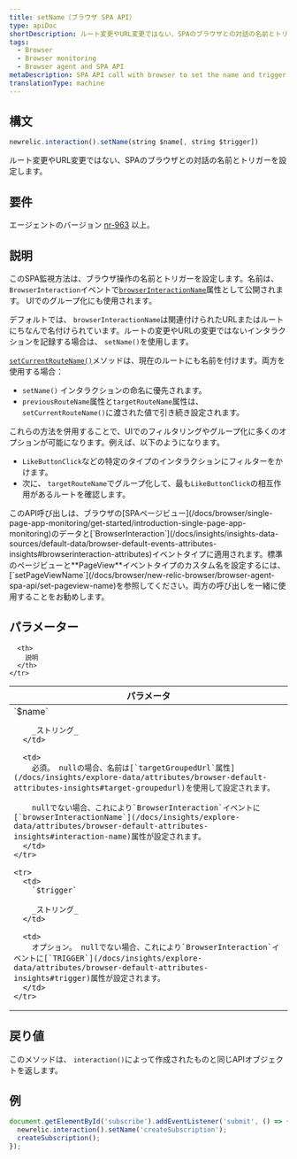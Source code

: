 ```yaml
---
title: setName（ブラウザ SPA API）
type: apiDoc
shortDescription: ルート変更やURL変更ではない、SPAのブラウザとの対話の名前とトリガーを設定します。
tags:
  - Browser
  - Browser monitoring
  - Browser agent and SPA API
metaDescription: SPA API call with browser to set the name and trigger of a browser interaction that is not a route change or URL change.
translationType: machine
---
```


## 構文

```js
newrelic.interaction().setName(string $name[, string $trigger])
```

ルート変更やURL変更ではない、SPAのブラウザとの対話の名前とトリガーを設定します。

## 要件

エージェントのバージョン [nr-963](/docs/release-notes/new-relic-browser-release-notes/browser-agent-release-notes) 以上。

## 説明

このSPA監視方法は、ブラウザ操作の名前とトリガーを設定します。名前は、 `BrowserInteraction`イベントで[`browserInteractionName`](/docs/insights/explore-data/attributes/browser-default-attributes-insights#interaction-name)属性として公開されます。 UIでのグループ化にも使用されます。

デフォルトでは、 `browserInteractionName`は関連付けられたURLまたはルートにちなんで名付けられています。ルートの変更やURLの変更ではないインタラクションを記録する場合は、 `setName()`を使用します。

[`setCurrentRouteName()`](/docs/browser/new-relic-browser/browser-agent-apis/browser-spa-api-newrelicsetcurrentroutename)メソッドは、現在のルートにも名前を付けます。両方を使用する場合：

* `setName()` インタラクションの命名に優先されます。
* `previousRouteName`属性と`targetRouteName`属性は、 `setCurrentRouteName()`に渡された値で引き続き設定されます。

これらの方法を併用することで、UIでのフィルタリングやグループ化に多くのオプションが可能になります。例えば、以下のようになります。

* `LikeButtonClick`などの特定のタイプのインタラクションにフィルターをかけます。
* 次に、 `targetRouteName`でグループ化して、最も`LikeButtonClick`の相互作用があるルートを確認します。

<Callout variant="tip">
  このAPI呼び出しは、ブラウザの[SPAページビュー](/docs/browser/single-page-app-monitoring/get-started/introduction-single-page-app-monitoring)のデータと[`BrowserInteraction`](/docs/insights/insights-data-sources/default-data/browser-default-events-attributes-insights#browserinteraction-attributes)イベントタイプに適用されます。標準のページビューと**PageView**イベントタイプのカスタム名を設定するには、 [`setPageViewName`](/docs/browser/new-relic-browser/browser-agent-spa-api/set-pageview-name)を参照してください。両方の呼び出しを一緒に使用することをお勧めします。
</Callout>

## パラメーター

<table>
  <thead>
    <tr>
      <th width="25%">
        パラメータ
      </th>

      <th>
        説明
      </th>
    </tr>
  </thead>

  <tbody>
    <tr>
      <td>
        `$name`

        _ストリング_
      </td>

      <td>
        必須。 nullの場合、名前は[`targetGroupedUrl`属性](/docs/insights/explore-data/attributes/browser-default-attributes-insights#target-groupedurl)を使用して設定されます。

        nullでない場合、これにより`BrowserInteraction`イベントに[`browserInteractionName`](/docs/insights/explore-data/attributes/browser-default-attributes-insights#interaction-name)属性が設定されます。
      </td>
    </tr>

    <tr>
      <td>
        `$trigger`

        _ストリング_
      </td>

      <td>
        オプション。 nullでない場合、これにより`BrowserInteraction`イベントに[`TRIGGER`](/docs/insights/explore-data/attributes/browser-default-attributes-insights#trigger)属性が設定されます。
      </td>
    </tr>
  </tbody>
</table>

## 戻り値

このメソッドは、 `interaction()`によって作成されたものと同じAPIオブジェクトを返します。

## 例

```js
document.getElementById('subscribe').addEventListener('submit', () => {
  newrelic.interaction().setName('createSubscription');
  createSubscription();
});
```
